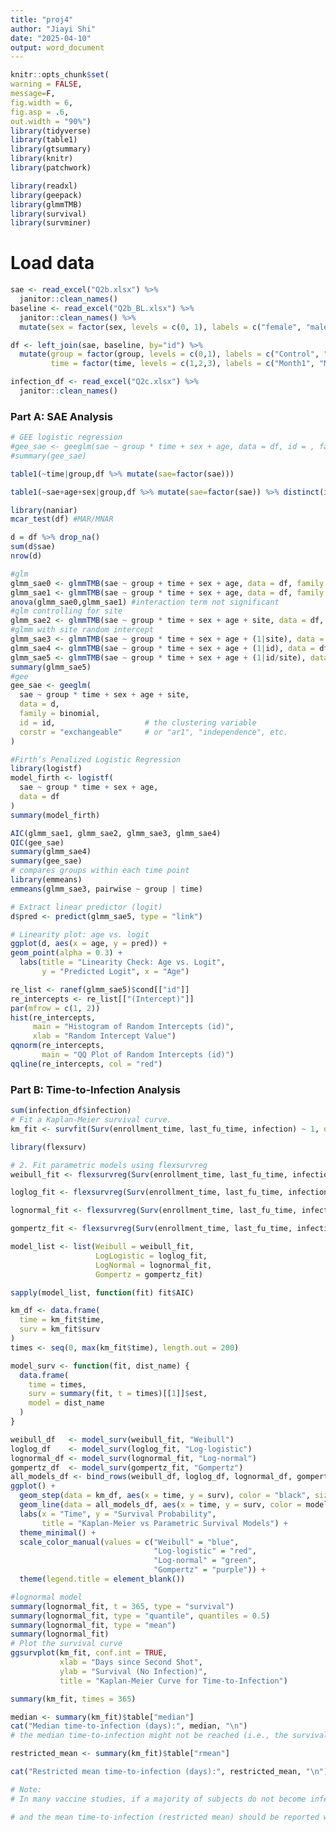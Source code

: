 ```yaml
---
title: "proj4"
author: "Jiayi Shi"
date: "2025-04-10"
output: word_document
---
```


```r
knitr::opts_chunk$set(
warning = FALSE,
message=F,
fig.width = 6,
fig.asp = .6,
out.width = "90%")
library(tidyverse)
library(table1)
library(gtsummary)
library(knitr)
library(patchwork)

library(readxl)
library(geepack)
library(glmmTMB)
library(survival)  
library(survminer)  
```

# Load data

```r
sae <- read_excel("Q2b.xlsx") %>% 
  janitor::clean_names()
baseline <- read_excel("Q2b_BL.xlsx") %>% 
  janitor::clean_names() %>% 
  mutate(sex = factor(sex, levels = c(0, 1), labels = c("female", "male")))

df <- left_join(sae, baseline, by="id") %>% 
  mutate(group = factor(group, levels = c(0,1), labels = c("Control", "Vaccine")),
         time = factor(time, levels = c(1,2,3), labels = c("Month1", "Month2", "Month3")))

infection_df <- read_excel("Q2c.xlsx") %>% 
  janitor::clean_names()

```


### Part A: SAE Analysis ###

```r
# GEE logistic regression 
#gee_sae <- geeglm(sae ~ group * time + sex + age, data = df, id = , family = binomial, corstr = "ar1")
#summary(gee_sae)

table1(~time|group,df %>% mutate(sae=factor(sae)))

table1(~sae+age+sex|group,df %>% mutate(sae=factor(sae)) %>% distinct(id, .keep_all=T))

library(naniar)
mcar_test(df) #MAR/MNAR

d = df %>% drop_na()
sum(d$sae)
nrow(d)

#glm
glmm_sae0 <- glmmTMB(sae ~ group + time + sex + age, data = df, family = binomial())
glmm_sae1 <- glmmTMB(sae ~ group * time + sex + age, data = df, family = binomial())
anova(glmm_sae0,glmm_sae1) #interaction term not significant
#glm controlling for site
glmm_sae2 <- glmmTMB(sae ~ group * time + sex + age + site, data = df, family = binomial())
#glmm with site random intercept
glmm_sae3 <- glmmTMB(sae ~ group * time + sex + age + (1|site), data = df, family = binomial())
glmm_sae4 <- glmmTMB(sae ~ group * time + sex + age + (1|id), data = df, family = binomial())
glmm_sae5 <- glmmTMB(sae ~ group * time + sex + age + (1|id/site), data = d, family = binomial())
summary(glmm_sae5)
#gee
gee_sae <- geeglm(
  sae ~ group * time + sex + age + site, 
  data = d, 
  family = binomial, 
  id = id,                    # the clustering variable
  corstr = "exchangeable"     # or "ar1", "independence", etc.
)

#Firth’s Penalized Logistic Regression 
library(logistf)
model_firth <- logistf(
  sae ~ group * time + sex + age,
  data = df
)
summary(model_firth)

AIC(glmm_sae1, glmm_sae2, glmm_sae3, glmm_sae4)
QIC(gee_sae)
summary(glmm_sae4)
summary(gee_sae)
# compares groups within each time point
library(emmeans)
emmeans(glmm_sae3, pairwise ~ group | time)

# Extract linear predictor (logit)
d$pred <- predict(glmm_sae5, type = "link")

# Linearity plot: age vs. logit
ggplot(d, aes(x = age, y = pred)) +
geom_point(alpha = 0.3) +
  labs(title = "Linearity Check: Age vs. Logit", 
       y = "Predicted Logit", x = "Age")

re_list <- ranef(glmm_sae5)$cond[["id"]]
re_intercepts <- re_list[["(Intercept)"]]
par(mfrow = c(1, 2))
hist(re_intercepts,
     main = "Histogram of Random Intercepts (id)",
     xlab = "Random Intercept Value")
qqnorm(re_intercepts,
       main = "QQ Plot of Random Intercepts (id)")
qqline(re_intercepts, col = "red")


```

### Part B: Time-to-Infection Analysis ###

```r
sum(infection_df$infection)
# Fit a Kaplan-Meier survival curve.
km_fit <- survfit(Surv(enrollment_time, last_fu_time, infection) ~ 1, data = infection_df)

library(flexsurv)

# 2. Fit parametric models using flexsurvreg
weibull_fit <- flexsurvreg(Surv(enrollment_time, last_fu_time, infection) ~ 1, data = infection_df, dist = "weibull")

loglog_fit <- flexsurvreg(Surv(enrollment_time, last_fu_time, infection) ~ 1,  data = infection_df, dist = "llogis")

lognormal_fit <- flexsurvreg(Surv(enrollment_time, last_fu_time, infection) ~ 1,  data = infection_df, dist = "lnorm")

gompertz_fit <- flexsurvreg(Surv(enrollment_time, last_fu_time, infection) ~ 1, data = infection_df, dist = "gompertz")

model_list <- list(Weibull = weibull_fit,
                   LogLogistic = loglog_fit,
                   LogNormal = lognormal_fit,
                   Gompertz = gompertz_fit)

sapply(model_list, function(fit) fit$AIC)

km_df <- data.frame(
  time = km_fit$time,
  surv = km_fit$surv
)
times <- seq(0, max(km_fit$time), length.out = 200)

model_surv <- function(fit, dist_name) {
  data.frame(
    time = times,
    surv = summary(fit, t = times)[[1]]$est,
    model = dist_name
  )
}

weibull_df   <- model_surv(weibull_fit, "Weibull")
loglog_df    <- model_surv(loglog_fit, "Log-logistic")
lognormal_df <- model_surv(lognormal_fit, "Log-normal")
gompertz_df  <- model_surv(gompertz_fit, "Gompertz")
all_models_df <- bind_rows(weibull_df, loglog_df, lognormal_df, gompertz_df)
ggplot() +
  geom_step(data = km_df, aes(x = time, y = surv), color = "black", size = 1.2, linetype = "solid") +
  geom_line(data = all_models_df, aes(x = time, y = surv, color = model), size = 1) +
  labs(x = "Time", y = "Survival Probability",
       title = "Kaplan-Meier vs Parametric Survival Models") +
  theme_minimal() +
  scale_color_manual(values = c("Weibull" = "blue", 
                                "Log-logistic" = "red", 
                                "Log-normal" = "green", 
                                "Gompertz" = "purple")) +
  theme(legend.title = element_blank())

#lognormal model
summary(lognormal_fit, t = 365, type = "survival")
summary(lognormal_fit, type = "quantile", quantiles = 0.5)
summary(lognormal_fit, type = "mean")
summary(lognormal_fit)
# Plot the survival curve
ggsurvplot(km_fit, conf.int = TRUE,
           xlab = "Days since Second Shot", 
           ylab = "Survival (No Infection)",
           title = "Kaplan-Meier Curve for Time-to-Infection")

summary(km_fit, times = 365)

median <- summary(km_fit)$table["median"]
cat("Median time-to-infection (days):", median, "\n")
# the median time-to-infection might not be reached (i.e., the survival function does not drop below 50%)

restricted_mean <- summary(km_fit)$table["rmean"]

cat("Restricted mean time-to-infection (days):", restricted_mean, "\n")

# Note:
# In many vaccine studies, if a majority of subjects do not become infected,

# and the mean time-to-infection (restricted mean) should be reported with the time horizon clearly defined.

```

